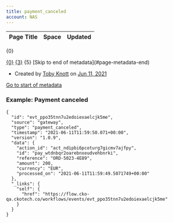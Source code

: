 ```yaml
---
title: payment_canceled
account: NAS
---
```


<table class="aui"> <thead> <tr class="header"> <th class="search-result-title">Page Title</th> <th class="search-result-space">Space</th> <th class="search-result-date">Updated</th> </tr> </thead> </table> <p class="search-result-count">{0}</p> <tr class="search-result"> <td class="search-result-title"><a href="{1}" class="content-type-{2}"><span>{0}</span></a></td> <td class="search-result-space"><a class="space" href="/display/{4}/" title="{3}">{3}</a></td> <td class="search-result-date"><span class="date" title="{6}">{5}</span></td> </tr> [Skip to end of metadata](#page-metadata-end)

*   Created by [Toby Knott](    /display/~toby.knott
    ) on [Jun 11, 2021](/pages/viewpreviousversions.action?pageId=25527179 "Show changes")

[Go to start of metadata](#page-metadata-start)

### Example: Payment canceled

    {
      "id": "evt_ppo35tnn7u2edoiexaelcjk5me",
      "source": "gateway",
      "type": "payment_canceled",
      "timestamp": "2021-06-11T11:59:50.071+00:00",
      "version": "1.0.9",
      "data": {
        "action_id": "act_ndipbi6pcoturg7gicmv7ajfpy",
        "id": "pay_wtdnbqr2oarebnxeudvehbnrki",
        "reference": "ORD-5023-4E89",
        "amount": 200,
        "currency": "EUR",
        "processed_on": "2021-06-11T11:59:49.5071749+00:00"
      },
      "_links": {
        "self": {
          "href": "https://flow.cko-qa.ckotech.co/workflows/events/evt_ppo35tnn7u2edoiexaelcjk5me"
        }
      }
    }

  

